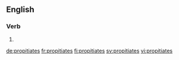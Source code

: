 ==English==

===Verb===
{{head|en|verb form}}

# {{en-third-person singular of|propitiate}}

[[de:propitiates]]
[[fr:propitiates]]
[[fi:propitiates]]
[[sv:propitiates]]
[[vi:propitiates]]